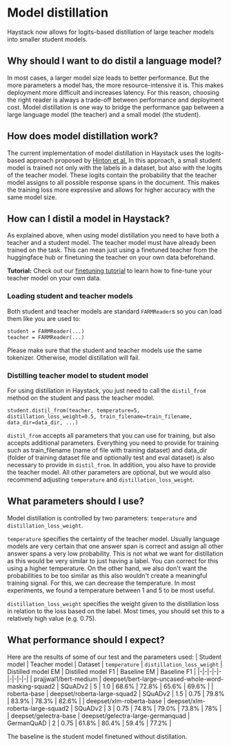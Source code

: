 # Model distillation

Haystack now allows for logits-based distillation of large teacher models into smaller student models.

## Why should I want to do distil a language model?

In most cases, a larger model size leads to better performance. But the more parameters a model has, the more resource-intensive it is. This makes deployment more difficult and increases latency.
For this reason, choosing the right reader is always a trade-off between performance and deployment cost. Model distillation is one way to bridge the performance gap between a large language model (the teacher) and a small model (the student).

## How does model distillation work?

The current implementation of model distillation in Haystack uses the logits-based approach proposed by [Hinton et al.](https://arxiv.org/pdf/1503.02531.pdf)
In this approach, a small student model is trained not only with the labels in a dataset, but also with the logits of the teacher model. These logits contain the probability that the teacher model assigns to all possible response spans in the document. This makes the training loss more expressive and allows for higher accuracy with the same model size.

## How can I distil a model in Haystack?

As explained above, when using model distillation you need to have both a teacher and a student model. The teacher model must have already been trained on the task. This can mean just using a finetuned teacher from the huggingface hub or finetuning the teacher on your own data beforehand.

<div className="max-w-xl bg-yellow-light-theme border-l-8 border-yellow-dark-theme px-6 pt-6 pb-4 my-4 rounded-md dark:bg-yellow-900">

**Tutorial:** Check out our [finetuning tutorial](tutorials/fine-tuning-a-model) to learn how to fine-tune your teacher model on your own data.

</div>

### Loading student and teacher models

Both student and teacher models are standard `FARMReader`s so you can load them like you are used to:

```
student = FARMReader(...)
teacher = FARMReader(...)
```

Please make sure that the student and teacher models use the same tokenizer. Otherwise, model distillation will fail.

### Distilling teacher model to student model

For using distillation in Haystack, you just need to call the `distil_from` method on the student and pass the teacher model. 

```
student.distil_from(teacher, temperature=5, distillation_loss_weight=0.5, train_filename=train_filename, data_dir=data_dir, ...)
```

`distil_from` accepts all parameters that you can use for training, but also accepts additional parameters. Everything you need to provide for training such as train_filename (name of file with training dataset) and data_dir (folder of training dataset file and optionally test and eval dataset) is also necessary to provide in `distil_from`. In addition, you also have to provide the teacher model. All other parameters are optional, but we would also recommend adjusting `temperature` and `distillation_loss_weight`.

## What parameters should I use?

Model distillation is controlled by two parameters: `temperature` and `distillation_loss_weight`.

`temperature` specifies the certainty of the teacher model. Usually language models are very certain that one answer span is correct and assign all other answer spans a very low probability. This is not what we want for distillation as this would be very similar to just having a label. You can correct for this using a higher temperature.
On the other hand, we also don't want the probabilities to be too similar as this also wouldn't create a meaningful training signal. For this, we can decrease the temperature.
In most experiments, we found a temperature between 1 and 5 to be most useful.

`distillation_loss_weight` specifies the weight given to the distillation loss in relation to the loss based on the label.
Most times, you should set this to a relatively high value (e.g. 0.75).

## What performance should I expect?

Here are the results of some of our test and the parameters used:
| Student model | Teacher model | Dataset | `temperature` | `distillation_loss_weight` | Distilled model EM | Distilled model F1 | Baseline EM | Baseline F1 |
|-|-|-|-|-|-|-|-|-|
| prajjwal1/bert-medium | deepset/bert-large-uncased-whole-word-masking-squad2 | SQuADv2 | 5 | 1.0 | 68.6% | 72.8% | 65.6% | 69.6% |
| roberta-base | deepset/roberta-large-squad2 | SQuADv2 | 1.5 | 0.75 | 79.8% | 83.9% | 78.3% | 82.6% |
| deepset/xlm-roberta-base | deepset/xlm-roberta-large-squad2 | SQuADv2 | 3 | 0.75 | 74.8% | 79.0% | 73.8% | 78% |
| deepset/gelectra-base | deepset/gelectra-large-germanquad | GermanQuAD | 2 | 0.75 | 61.8% | 80.4% | 59.4% | 77.2% |

The baseline is the student model finetuned without distillation.
